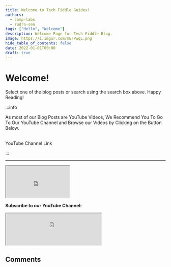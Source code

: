 ```yaml
---
title: Welcome to Tech Fiddle Guides!
authors:
  - comp-labs
  - rudra-sen
tags: ["Hello", "Welcome"]
description: Welcome Page for Tech Fiddle Blog.
image: https://i.imgur.com/mErPwqL.png
hide_table_of_contents: false
date: 2022-01-01T00:00
draft: true
---
```


# Welcome!

Select one of the blog posts or search using the search box above. Happy Reading!

:::info

As most of our Blog Posts are YouTube Videos, We Recommend You To Go To Our YouTube Channel and Browse our Videos by Clicking on the Button Below.<br></br>

<div className={styles.buttons}>
  <Link
    className="button button--secondary button--lg"
    href="https://www.youtube.com/channel/UCL6pKeSCbJkPohM2PUZbqQA"
  >
    YouTube Channel Link
  </Link>
</div>

:::

<!-- truncate -->

---

<iframe
  src="https://clfiles.herokuapp.com/html/sharebtn/index.html"
  title="Share Button"
  height="100"
  width="200"
></iframe>

**Subscribe to our YouTube Channel:**

<iframe
  src="https://clfiles.herokuapp.com/html/subscribe.html"
  title="Subscribe Tech Fiddle"
  height="100"
></iframe>

## Comments

<Giscus
  id="comments"
  repo="Comp-Labs/comp-labs-website"
  repoId="R_kgDOGaLmeA"
  category="General"
  categoryId="DIC_kwDOGaLmeM4CBAA6"
  mapping="title"
  term="Comments"
  reactionsEnabled="1"
  emitMetadata="0"
  inputPosition="top"
  theme="preferred_color_scheme"
  lang="en"
  loading="lazy"
/>
